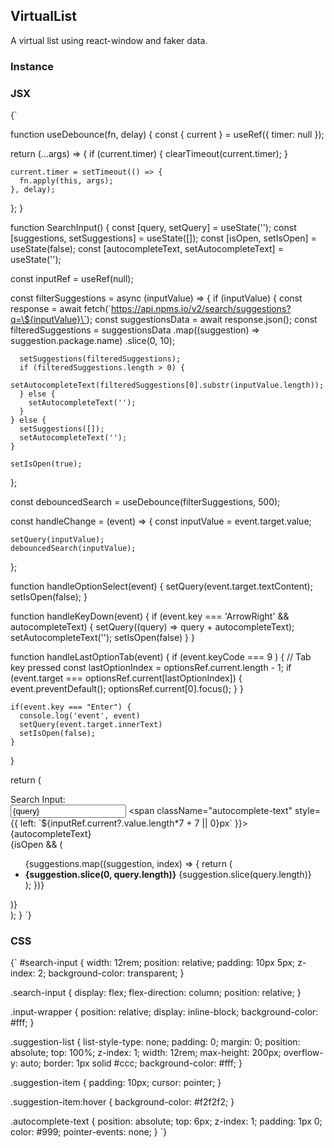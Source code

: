 <!-- Calculator-MDX-Documentation.mdx -->



## VirtualList

A virtual list using react-window and faker data.

### Instance
<VirtualList />

### JSX
<SyntaxHighlighter language="jsx" style={okaidia}>
  {`
 
function useDebounce(fn, delay) {
  const { current } = useRef({ timer: null });
 
  return (...args) => {
    if (current.timer) {
      clearTimeout(current.timer);
    }
 
    current.timer = setTimeout(() => {
      fn.apply(this, args);
    }, delay);
  };
}
 
function SearchInput() {
  const [query, setQuery] = useState('');
  const [suggestions, setSuggestions] = useState([]);
  const [isOpen, setIsOpen] = useState(false);
  const [autocompleteText, setAutocompleteText] = useState('');
 
  const inputRef = useRef(null);
 
  const filterSuggestions = async (inputValue) => {
    if (inputValue) {
      const response = await fetch(\`https://api.npms.io/v2/search/suggestions?q=\${inputValue}\`);
      const suggestionsData = await response.json();
      const filteredSuggestions = suggestionsData
        .map((suggestion) => suggestion.package.name)
        .slice(0, 10);
         
      setSuggestions(filteredSuggestions);
      if (filteredSuggestions.length > 0) {
        setAutocompleteText(filteredSuggestions[0].substr(inputValue.length));
      } else {
        setAutocompleteText('');
      }
    } else {
      setSuggestions([]);
      setAutocompleteText('');
    }
 
    setIsOpen(true);
  };
 
  const debouncedSearch = useDebounce(filterSuggestions, 500);
 
  const handleChange = (event) => {
    const inputValue = event.target.value;
 
    setQuery(inputValue);
    debouncedSearch(inputValue);
  };
 
  function handleOptionSelect(event) {
    setQuery(event.target.textContent);
    setIsOpen(false);
  }
 
  function handleKeyDown(event) {
    if (event.key === 'ArrowRight' && autocompleteText) {
      setQuery((query) => query + autocompleteText);
      setAutocompleteText('');
      setIsOpen(false)
    }
  }
 
  function handleLastOptionTab(event) {
    if (event.keyCode === 9 ) { // Tab key pressed
      const lastOptionIndex = optionsRef.current.length - 1;
      if (event.target === optionsRef.current[lastOptionIndex]) {
        event.preventDefault();
        optionsRef.current[0].focus();
      }
    }
 
    if(event.key === "Enter") {
      console.log('event', event)
      setQuery(event.target.innerText)
      setIsOpen(false);
    }
  }
  
  return (
    <div className="search-input">
      <label htmlFor="search-input">Search Input: </label>
      <div className="input-wrapper">
        <input
          type="text"
          value={query}
          onChange={handleChange}
          onKeyDown={handleKeyDown}
          id="search-input"
          ref={inputRef}
        />
        <span className="autocomplete-text" style={{ left: \`\${inputRef.current?.value.length*7 + 7 || 0}px\` }}>
          {autocompleteText}
        </span>
      </div>
      {isOpen && (
        <ul className="suggestion-list">
          {suggestions.map((suggestion, index) => {
            return (
              <li key={index} tabIndex="0" className="suggestion-item" onClick={handleOptionSelect}>
                <b>{suggestion.slice(0, query.length)}</b>
                {suggestion.slice(query.length)}
              </li>
            );
          })}
        </ul>
      )}
    </div>
  );
}
  `}
</SyntaxHighlighter>

### CSS
<SyntaxHighlighter language="css" style={okaidia}>
  {`
#search-input {
  width: 12rem;
  position: relative;
  padding: 10px 5px;
  z-index: 2;
  background-color: transparent;
}
 
.search-input {
  display: flex;
  flex-direction: column;
  position: relative;
}
 
.input-wrapper {
  position: relative;
  display: inline-block;
  background-color: #fff;
}
 
.suggestion-list {
  list-style-type: none;
  padding: 0;
  margin: 0;
  position: absolute;
  top: 100%;
  z-index: 1;
  width: 12rem;
  max-height: 200px;
  overflow-y: auto;
  border: 1px solid #ccc;
  background-color: #fff;
}
 
.suggestion-item {
  padding: 10px;
  cursor: pointer;
}
 
.suggestion-item:hover {
  background-color: #f2f2f2;
}
 
.autocomplete-text {
  position: absolute;
  top: 6px;
  z-index: 1;
  padding: 1px 0;
  color: #999;
  pointer-events: none;
}
  `}
</SyntaxHighlighter>
